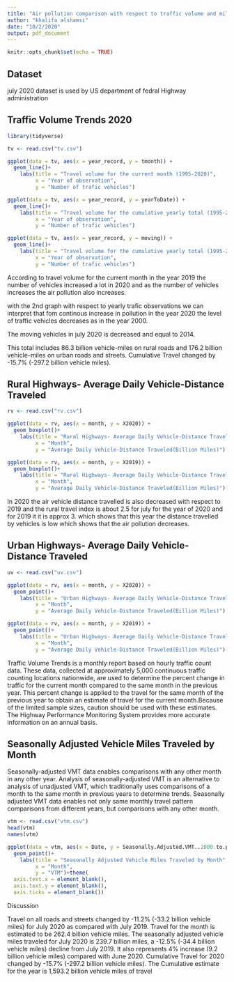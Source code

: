 ```yaml
---
title: "Air pollution comparison with respect to traffic volume and milage covered by vehicles"
author: "khalifa alshamsi"
date: "10/2/2020"
output: pdf_document
---
```


```r
knitr::opts_chunk$set(echo = TRUE)
```

## Dataset

july 2020 dataset is used by US department of fedral Highway administration \url{https://www.fhwa.dot.gov/policyinformation/travel_monitoring/tvt.cfm}

## Traffic Volume Trends 2020

```r

library(tidyverse)

tv <- read.csv("tv.csv")

ggplot(data = tv, aes(x = year_record, y = tmonth)) +
  geom_line()+
    labs(title = "Travel volume for the current month (1995-2020)",
         x = "Year of observation",
         y = "Number of trafic vehicles")

ggplot(data = tv, aes(x = year_record, y = yearToDate)) +
  geom_line()+
    labs(title = "Travel volume for the cumulative yearly total (1995-2020)",
         x = "Year of observation",
         y = "Number of trafic vehicles")

ggplot(data = tv, aes(x = year_record, y = moving)) +
  geom_line()+
    labs(title = "Travel volume for the cumulative yearly total (1995-2020)",
         x = "Year of observation",
         y = "Number of trafic vehicles")

```

According to travel volume for the current month in the year 2019 the number of vehicles increased a lot in 2020 and as the number of vehicles increases the air pollution also increases. 

with the 2nd graph with respect to yearly trafic observations we can interpret that fom continous increase in pollution in the year 2020 the level of traffic vehicles decreases as in the year 2000. 

The moving vehicles in july 2020 is decreased and equal to 2014.

This total includes  86.3 billion vehicle-miles on rural roads and  176.2 billion vehicle-miles on urban roads and streets.
Cumulative Travel changed by  -15.7% (-297.2 billion vehicle miles).


## Rural Highways- Average Daily Vehicle-Distance Traveled

```r

rv <- read.csv("rv.csv")

ggplot(data = rv, aes(x = month, y = X2020)) +
  geom_boxplot()+
    labs(title = "Rural Highways- Average Daily Vehicle-Distance Traveled(Billion Miles) in 2020",
         x = "Month",
         y = "Average Daily Vehicle-Distance Traveled(Billion Miles)")

ggplot(data = rv, aes(x = month, y = X2019)) +
  geom_boxplot()+
    labs(title = "Rural Highways- Average Daily Vehicle-Distance Traveled(Billion Miles) in 2019",
         x = "Month",
         y = "Average Daily Vehicle-Distance Traveled(Billion Miles)")

```

In 2020 the air vehicle distance travelled is also decreased with respect to 2019 and the rural travel index is about 2.5 for july for the year of 2020 and for 2019 it it is approx 3. which shows that this year the distance travelled by vehicles is low which shows that the air pollution decreases.

## Urban Highways- Average Daily Vehicle-Distance Traveled

```r

uv <- read.csv("uv.csv")

ggplot(data = rv, aes(x = month, y = X2020)) +
  geom_point()+
    labs(title = "Urban Highways- Average Daily Vehicle-Distance Traveled(Billion Miles) in 2020",
         x = "Month",
         y = "Average Daily Vehicle-Distance Traveled(Billion Miles)")

ggplot(data = rv, aes(x = month, y = X2019)) +
  geom_point()+
    labs(title = "Urban Highways- Average Daily Vehicle-Distance Traveled(Billion Miles) in 2019",
         x = "Month",
         y = "Average Daily Vehicle-Distance Traveled(Billion Miles)")

```


Traffic Volume Trends is a monthly report based on hourly traffic count data. These data, collected at approximately 
5,000 continuous traffic counting locations nationwide, are used to determine the percent change in traffic for the 
current month compared to the same month in the previous year. This percent change is applied to the travel for the 
same month of the previous year to obtain an estimate of travel for the current month.Because of the limited sample 
sizes, caution should be used with these estimates.  The Highway Performance Monitoring System provides more 
accurate information on an annual basis.

## Seasonally Adjusted Vehicle Miles Traveled by Month

Seasonally-adjusted VMT data enables comparisons with any other month in any other year. Analysis of seasonally-adjusted VMT is an alternative to analysis of unadjusted VMT, which traditionally uses comparisons of a month to the same month in previous years to determine trends. Seasonally adjusted VMT data enables not only same monthly travel pattern comparisons from different years, but comparisons with any other month.


```r

vtm <- read.csv("vtm.csv")
head(vtm)
names(vtm)

ggplot(data = vtm, aes(x = Date, y = Seasonally.Adjusted.VMT..2000.to.present.)) +
  geom_point()+
    labs(title = "Seasonally Adjusted Vehicle Miles Traveled by Month",
         x = "Month",
         y = "VTM")+theme(
  axis.text.x = element_blank(),
  axis.text.y = element_blank(),
  axis.ticks = element_blank())

```

Discussion

Travel on all roads and streets changed by -11.2% (-33.2
billion vehicle miles) for July 2020 as compared with July
2019. Travel for the month is estimated to be 262.4 billion
vehicle miles.
The seasonally adjusted vehicle miles traveled for July 2020
is 239.7 billion miles, a -12.5% (-34.4 billion vehicle miles)
decline from July 2019. It also represents 4% increase (9.2
billion vehicle miles) compared with June 2020.
Cumulative Travel for 2020 changed by -15.7% (-297.2
billion vehicle miles). The Cumulative estimate for the year
is 1,593.2 billion vehicle miles of travel




